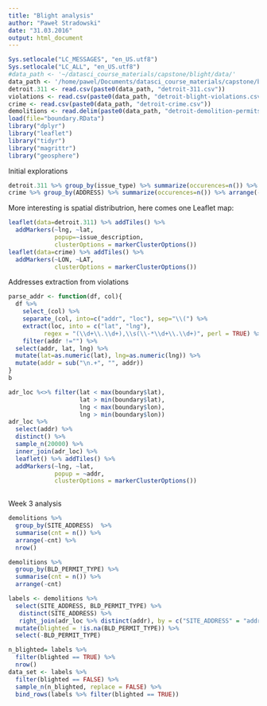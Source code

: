 ```yaml
---
title: "Blight analysis"
author: "Paweł Stradowski"
date: "31.03.2016"
output: html_document
---
```

```r
Sys.setlocale("LC_MESSAGES", "en_US.utf8")
Sys.setlocale("LC_ALL", "en_US.utf8")
#data_path <- '~/datasci_course_materials/capstone/blight/data/'
data_path <- '/home/pawel/Documents/datasci_course_materials/capstone/blight/data/'
detroit.311 <- read.csv(paste0(data_path, "detroit-311.csv"))
violations <- read.csv(paste0(data_path, "detroit-blight-violations.csv"))
crime <- read.csv(paste0(data_path, "detroit-crime.csv"))
demolitions <- read.delim(paste0(data_path, "detroit-demolition-permits.tsv"))
load(file="boundary.RData")
library("dplyr")
library("leaflet")
library("tidyr")
library("magrittr")
library("geosphere")
```
Initial explorations
```r
detroit.311 %>% group_by(issue_type) %>% summarize(occurences=n()) %>% arrange(-occurences) %>% print(n=30)
crime %>% group_by(ADDRESS) %>% summarize(occurences=n()) %>% arrange(-occurences)
```
More interesting is spatial distributrion, here comes one Leaflet map:
```r
leaflet(data=detroit.311) %>% addTiles() %>% 
  addMarkers(~lng, ~lat, 
             popup=~issue_description,
             clusterOptions = markerClusterOptions())
leaflet(data=crime) %>% addTiles() %>% 
  addMarkers(~LON, ~LAT,
             clusterOptions = markerClusterOptions())

```
Addresses extraction from violations
``` r

parse_addr <- function(df, col){
  df %>% 
    select_(col) %>%
    separate_(col, into=c("addr", "loc"), sep="\\(") %>%
    extract(loc, into = c("lat", "lng"), 
          regex = "(\\d+\\.\\d+),\\s(\\-*\\d+\\.\\d+)", perl = TRUE) %>%
    filter(addr !="") %>% 
  select(addr, lat, lng) %>% 
  mutate(lat=as.numeric(lat), lng=as.numeric(lng)) %>%
  mutate(addr = sub("\n.+", "", addr))
}
b 

adr_loc %<>% filter(lat < max(boundary$lat),
                    lat > min(boundary$lat),
                    lng < max(boundary$lon),
                    lng > min(boundary$lon))
adr_loc %>% 
  select(addr) %>% 
  distinct() %>% 
  sample_n(20000) %>% 
  inner_join(adr_loc) %>%
  leaflet() %>% addTiles() %>% 
  addMarkers(~lng, ~lat, 
             popup = ~addr,
             clusterOptions = markerClusterOptions()) 
 
```
Week 3 analysis
```r
demolitions %>% 
  group_by(SITE_ADDRESS)  %>%
  summarise(cnt = n()) %>%
  arrange(-cnt) %>%
  nrow()

demolitions %>% 
  group_by(BLD_PERMIT_TYPE) %>% 
  summarise(cnt = n()) %>% 
  arrange(-cnt)

labels <- demolitions %>% 
  select(SITE_ADDRESS, BLD_PERMIT_TYPE) %>%
   distinct(SITE_ADDRESS) %>%
   right_join(adr_loc %>% distinct(addr), by = c("SITE_ADDRESS" = "addr")) %>%
  mutate(blighted = !is.na(BLD_PERMIT_TYPE)) %>% 
  select(-BLD_PERMIT_TYPE)

n_blighted= labels %>% 
  filter(blighted == TRUE) %>%
  nrow()
data_set <- labels %>%
  filter(blighted == FALSE) %>%
  sample_n(n_blighted, replace = FALSE) %>%
  bind_rows(labels %>% filter(blighted == TRUE)) 

  
```